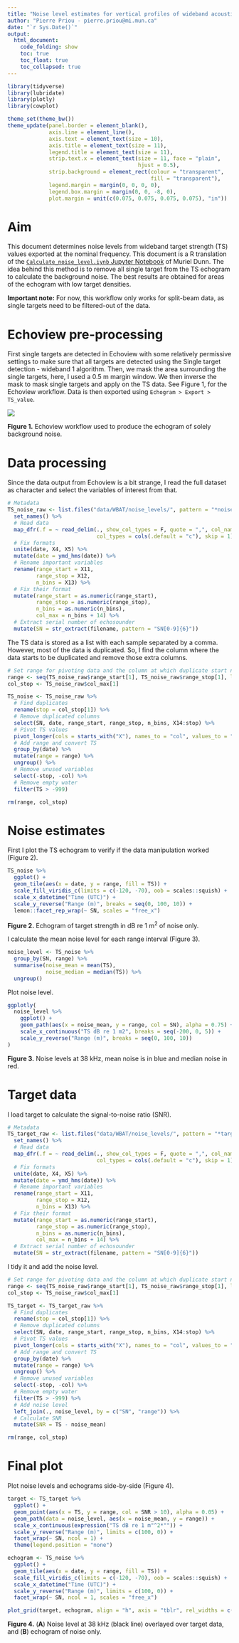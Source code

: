 ```yaml
---
title: "Noise level estimates for vertical profiles of wideband acoustic data"
author: "Pierre Priou - pierre.priou@mi.mun.ca"
date: "`r Sys.Date()`"
output: 
  html_document:
    code_folding: show
    toc: true
    toc_float: true
    toc_collapsed: true
---
```


```r
library(tidyverse)
library(lubridate)
library(plotly)
library(cowplot)
```

```r
theme_set(theme_bw())
theme_update(panel.border = element_blank(), 
             axis.line = element_line(),
             axis.text = element_text(size = 10),
             axis.title = element_text(size = 11),
             legend.title = element_text(size = 11),
             strip.text.x = element_text(size = 11, face = "plain", 
                                         hjust = 0.5),
             strip.background = element_rect(colour = "transparent", 
                                             fill = "transparent"),
             legend.margin = margin(0, 0, 0, 0),
             legend.box.margin = margin(0, 0, -8, 0),
             plot.margin = unit(c(0.075, 0.075, 0.075, 0.075), "in"))
```

# Aim

This document determines noise levels from wideband target strength (TS) values exported at the nominal frequency. This document is a R translation of the [`Calculate_noise_level.iynb` Jupyter Notebook](https://github.com/GMEA-Lab/gmea-repo/blob/master/Noise/Calculate_noise_level.ipynb) of Muriel Dunn. The idea behind this method is to remove all single target from the TS echogram to calculate the background noise. The best results are obtained for areas of the echogram with low target densities.

**Important note:** For now, this workflow only works for split-beam data, as single targets need to be filtered-out of the data. 

# Echoview pre-processing

First single targets are detected in Echoview with some relatively permissive settings to make sure that all targets are detected using the Single target detection - wideband 1 algorithm. Then, we mask the area surrounding the single targets, here, I used a 0.5 m margin window. We then inverse the mask to mask single targets and apply on the TS data. See Figure 1, for the Echoview workflow. Data is then exported using `Echogram > Export > TS_value`.

![](img/Noise_estimation_TS_workflow.png)

**Figure 1.** Echoview workflow used to produce the echogram of solely background noise.

# Data processing

Since the data output from Echoview is a bit strange, I read the full dataset as character and select the variables of interest from that.

```r
# Metadata
TS_noise_raw <- list.files("data/WBAT/noise_levels/", pattern = "*noise.ts.csv", full.names = T) %>% 
  set_names() %>%
  # Read data
  map_dfr(.f = ~ read_delim(., show_col_types = F, quote = ",", col_names = F,
                            col_types = cols(.default = "c"), skip = 1), .id = "filename") %>% 
  # Fix formats
  unite(date, X4, X5) %>%
  mutate(date = ymd_hms(date)) %>%
  # Rename important variables
  rename(range_start = X11,
         range_stop = X12,
         n_bins = X13) %>%
  # Fix their format
  mutate(range_start = as.numeric(range_start),
         range_stop = as.numeric(range_stop),
         n_bins = as.numeric(n_bins), 
         col_max = n_bins + 14) %>%
  # Extract serial number of echosounder
  mutate(SN = str_extract(filename, pattern = "SN[0-9]{6}"))
```

The TS data is stored as a list with each sample separated by a comma. However, most of the data is duplicated. So, I find the column where the data starts to be duplicated and remove those extra columns.

```r
# Set range for pivoting data and the column at which duplicate start names and column to find duplicate
range <- seq(TS_noise_raw$range_start[1], TS_noise_raw$range_stop[1], length.out = TS_noise_raw$n_bins[1])
col_stop <- TS_noise_raw$col_max[1]

TS_noise <- TS_noise_raw %>%
  # Find duplicates
  rename(stop = col_stop[1]) %>%
  # Remove duplicated columns
  select(SN, date, range_start, range_stop, n_bins, X14:stop) %>%
  # Pivot TS values
  pivot_longer(cols = starts_with("X"), names_to = "col", values_to = "TS", values_transform = as.numeric) %>%
  # Add range and convert TS
  group_by(date) %>%
  mutate(range = range) %>%
  ungroup() %>%
  # Remove unused variables
  select(-stop, -col) %>%
  # Remove empty water
  filter(TS > -999)

rm(range, col_stop)
```

# Noise estimates

First I plot the TS echogram to verify if the data manipulation worked (Figure 2).

```r
TS_noise %>%
  ggplot() + 
  geom_tile(aes(x = date, y = range, fill = TS)) +
  scale_fill_viridis_c(limits = c(-120, -70), oob = scales::squish) + 
  scale_x_datetime("Time (UTC)") +
  scale_y_reverse("Range (m)", breaks = seq(0, 100, 10)) +
  lemon::facet_rep_wrap(~ SN, scales = "free_x")
```

**Figure 2.** Echogram of target strength in dB re 1 m^2^ of noise only.

I calculate the mean noise level for each range interval (Figure 3).

```r
noise_level <- TS_noise %>%
  group_by(SN, range) %>%
  summarise(noise_mean = mean(TS),
            noise_median = median(TS)) %>%
  ungroup()
```

Plot noise level.

```r
ggplotly(
  noise_level %>%
    ggplot() +
    geom_path(aes(x = noise_mean, y = range, col = SN), alpha = 0.75) +
    scale_x_continuous("TS dB re 1 m2", breaks = seq(-200, 0, 5)) +
    scale_y_reverse("Range (m)", breaks = seq(0, 100, 10))
)
```

**Figure 3.** Noise levels at 38 kHz, mean noise is in blue and median noise in red.

# Target data

I load target to calculate the signal-to-noise ratio (SNR).

```r
# Metadata
TS_target_raw <- list.files("data/WBAT/noise_levels/", pattern = "*target.ts.csv", full.names = T) %>% 
  set_names() %>%
  # Read data
  map_dfr(.f = ~ read_delim(., show_col_types = F, quote = ",", col_names = F,
                            col_types = cols(.default = "c"), skip = 1), .id = "filename") %>% 
  # Fix formats
  unite(date, X4, X5) %>%
  mutate(date = ymd_hms(date)) %>%
  # Rename important variables
  rename(range_start = X11,
         range_stop = X12,
         n_bins = X13) %>%
  # Fix their format
  mutate(range_start = as.numeric(range_start),
         range_stop = as.numeric(range_stop),
         n_bins = as.numeric(n_bins), 
         col_max = n_bins + 14) %>%
  # Extract serial number of echosounder
  mutate(SN = str_extract(filename, pattern = "SN[0-9]{6}"))
```

I tidy it and add the noise level.

```r
# Set range for pivoting data and the column at which duplicate start names and column to find duplicate
range <- seq(TS_noise_raw$range_start[1], TS_noise_raw$range_stop[1], length.out = TS_noise_raw$n_bins[1])
col_stop <- TS_noise_raw$col_max[1]

TS_target <- TS_target_raw %>%
  # Find duplicates
  rename(stop = col_stop[1]) %>%
  # Remove duplicated columns
  select(SN, date, range_start, range_stop, n_bins, X14:stop) %>%
  # Pivot TS values
  pivot_longer(cols = starts_with("X"), names_to = "col", values_to = "TS", values_transform = as.numeric) %>%
  # Add range and convert TS
  group_by(date) %>%
  mutate(range = range) %>%
  ungroup() %>%
  # Remove unused variables
  select(-stop, -col) %>%
  # Remove empty water
  filter(TS > -999) %>%
  # Add noise level
  left_join(., noise_level, by = c("SN", "range")) %>%
  # Calculate SNR
  mutate(SNR = TS - noise_mean)

rm(range, col_stop)
```

# Final plot

Plot noise levels and echograms side-by-side (Figure 4).

```r
target <- TS_target %>%
  ggplot() +
  geom_point(aes(x = TS, y = range, col = SNR > 10), alpha = 0.05) +
  geom_path(data = noise_level, aes(x = noise_mean, y = range)) +
  scale_x_continuous(expression("TS dB re 1 m"^2*"")) +
  scale_y_reverse("Range (m)", limits = c(100, 0)) + 
  facet_wrap(~ SN, ncol = 1) + 
  theme(legend.position = "none")

echogram <- TS_noise %>%
  ggplot() + 
  geom_tile(aes(x = date, y = range, fill = TS)) +
  scale_fill_viridis_c(limits = c(-120, -70), oob = scales::squish) + 
  scale_x_datetime("Time (UTC)") +
  scale_y_reverse("Range (m)", limits = c(100, 0)) + 
  facet_wrap(~ SN, ncol = 1, scales = "free_x")

plot_grid(target, echogram, align = "h", axis = "tblr", rel_widths = c(0.6, 1), labels = "AUTO")
```

**Figure 4.** (**A**) Noise level at 38 kHz (black line) overlayed over target data, and (**B**) echogram of noise only.
